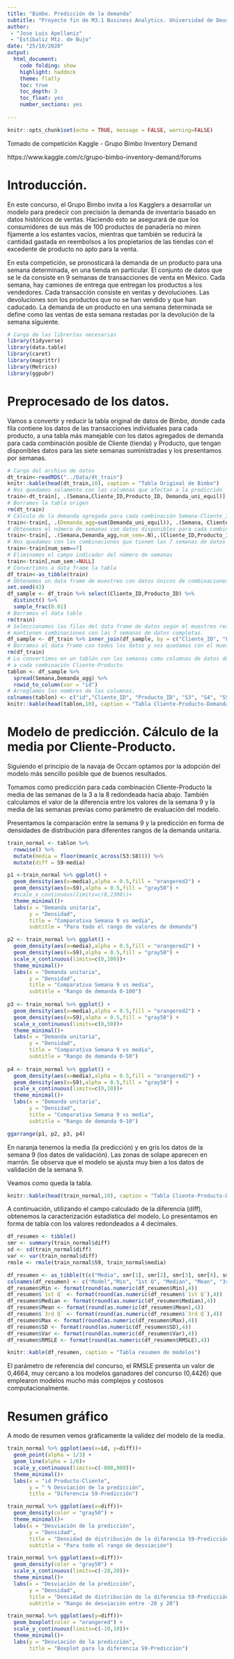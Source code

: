 ```yaml
---
title: "Bimbo. Predicción de la demanda"
subtitle: "Proyecto fin de M3.1 Business Analytics. Universidad de Deusto.                  Programa en Big Data y Business Intelligence"
author: 
 - "Jose Luis Apellaniz"
 - "Estíbaliz Mtz. de Bujo"
date: "25/10/2020"
output: 
  html_document:
    code folding: show
    highlight: haddock
    theme: flatly
    toc: true
    toc_depth: 3
    toc_float: yes
    number_sections: yes
    
---
```


```r
knitr::opts_chunk$set(echo = TRUE, message = FALSE, warning=FALSE)
```
Tomado de competición Kaggle - Grupo Bimbo Inventory Demand

https://www.kaggle.com/c/grupo-bimbo-inventory-demand/forums

# Introducción.
En este concurso, el Grupo Bimbo invita a los Kagglers a desarrollar un modelo para predecir con precisión la demanda de inventario basado en datos históricos de ventas. Haciendo esto se asegurará de que los consumidores de sus más de 100 productos de panadería no miren fijamente a los estantes vacíos, mientras que también se reducirá la cantidad gastada en reembolsos a los propietarios de las tiendas con el excedente de producto no apto para la venta.

En esta competición, se pronosticará la demanda de un producto para una semana determinada, en una tienda en particular. El conjunto de datos que se le da consiste en 9 semanas de transacciones de venta en México. Cada semana, hay camiones de entrega que entregan los productos a los vendedores. Cada transacción consiste en ventas y devoluciones. Las devoluciones son los productos que no se han vendido y que han caducado. La demanda de un producto en una semana determinada se define como las ventas de esta semana restadas por la devolución de la semana siguiente.


```r
# Carga de las librerías necesarias
library(tidyverse)
library(data.table)
library(caret)
library(magrittr)
library(Metrics)
library(ggpubr)
```

# Preprocesado de los datos.
Vamos a convertir y reducir la tabla original de datos de Bimbo, donde cada fila contiene los datos de las transacciones individuales para cada producto, a una tabla más manejable con los datos agregados de demanda para cada combinación posible de Cliente (tienda) y Producto, que tengan disponibles datos para las siete semanas suministradas y los presentamos por semanas.

```r
# Carga del archivo de datos
dt_train<-readRDS("../Data/dt_train")
knitr::kable(head(dt_train,10), caption = "Tabla Original de Bimbo")
# Nos quedamos solamente con las columnas que afectan a la predicción
train<-dt_train[, .(Semana,Cliente_ID,Producto_ID, Demanda_uni_equil)]
# Borramos la tabla origen
rm(dt_train)
# Cálculo de la demanda agregada para cada combinación Semana-Cliente_ID-Producto_ID
train<-train[, .(Demanda_agg=sum(Demanda_uni_equil)), .(Semana, Cliente_ID,Producto_ID)]
# Obtenemos el número de semanas con datos disponibles para cada combinación Cliente_ID-Producto_ID
train<-train[, .(Semana,Demanda_agg,num_sem=.N),.(Cliente_ID,Producto_ID)]
# Nos quedamos con las combinaciones que tienen las 7 semanas de datos
train<-train[num_sem==7]
# Eliminamos el campo indicador del número de semanas
train<-train[,num_sem:=NULL]
# Convertimos a data frame la tabla
df_train<-as_tibble(train)
# Obtenemos un data frame de muestreo con datos únicos de combinaciones Cliente-
set.seed(43)
df_sample <- df_train %>% select(Cliente_ID,Producto_ID) %>% 
  distinct() %>%
  sample_frac(0.01) 
# Borramos el data table
rm(train)
# Seleccionamos las filas del data frame de datos según el muestreo realizado de forma que se 
# mantienen combinaciones con las 7 semanas de datos completas.
df_sample <- df_train %>% inner_join(df_sample, by = c("Cliente_ID", "Producto_ID"))
# Borramos el data frame con todos los datos y nos quedamos con el muestreado
rm(df_train)
# Lo convertimos en un tablón con las semanas como columnas de datos de demanda y añadimos un id
# a cada combinación Cliente-Producto
tablon <- df_sample %>% 
  spread(Semana,Demanda_agg) %>% 
  rowid_to_column(var = "id")
# Arreglamos los nombres de las columnas.
colnames(tablon) <- c("id","Cliente_ID", "Producto_ID", "S3", "S4", "S5", "S6", "S7", "S8", "S9")
knitr::kable(head(tablon,10), caption = "Tabla Cliente-Producto-Demanda")
```

# Modelo de predicción. Cálculo de la media por Cliente-Producto.
Siguiendo el principio de la navaja de Occam optamos por la adopción del modelo más sencillo posible que de buenos resultados.

Tomamos como predicción para cada combinación Cliente-Producto la media de las semanas de la 3 a la 8 redondeada hacia abajo. También calculamos el valor de la diferencia entre los valores de la semana 9 y la media de las semanas previas como parámetro de evaluación del modelo.

Presentamos la comparación entre la semana 9 y la predicción en forma de densidades de distribución para diferentes rangos de la demanda unitaria.
```r
train_normal <- tablon %>% 
  rowwise() %>% 
  mutate(media = floor(mean(c_across(S3:S8)))) %>% 
  mutate(diff = S9-media)

p1 <-train_normal %>% ggplot() + 
  geom_density(aes(x=media),alpha = 0.5,fill = "orangered2") +
  geom_density(aes(x=S9),alpha = 0.5,fill = "gray50") +
  #scale_x_continuous(limits=c(0,2300))+
  theme_minimal()+
  labs(x = "Demanda unitaria",
       y = "Densidad",
       title = "Comparativa Semana 9 vs media",
       subtitle = "Para todo el rango de valores de demanda")

p2 <- train_normal %>% ggplot() + 
  geom_density(aes(x=media),alpha = 0.5,fill = "orangered2") +
  geom_density(aes(x=S9),alpha = 0.5,fill = "gray50") +
  scale_x_continuous(limits=c(0,100))+
  theme_minimal()+
  labs(x = "Demanda unitaria",
       y = "Densidad",
       title = "Comparativa Semana 9 vs media",
       subtitle = "Rango de demanda 0-100") 
  
p3 <- train_normal %>% ggplot() + 
  geom_density(aes(x=media),alpha = 0.5,fill = "orangered2") +
  geom_density(aes(x=S9),alpha = 0.5,fill = "gray50") +
  scale_x_continuous(limits=c(0,50))+
  theme_minimal()+
  labs(x = "Demanda unitaria",
       y = "Densidad",
       title = "Comparativa Semana 9 vs media",
       subtitle = "Rango de demanda 0-50") 
  
p4 <- train_normal %>% ggplot() + 
  geom_density(aes(x=media),alpha = 0.5,fill = "orangered2") +
  geom_density(aes(x=S9),alpha = 0.5,fill = "gray50") +
  scale_x_continuous(limits=c(0,10))+
  theme_minimal()+
  labs(x = "Demanda unitaria",
       y = "Densidad",
       title = "Comparativa Semana 9 vs media",
       subtitle = "Rango de demanda 0-10") 

ggarrange(p1, p2, p3, p4)


```

En naranja tenemos la media (la predicción) y en gris los datos de la semana 9 (los datos de validación). Las zonas de solape aparecen en marrón. Se observa que el modelo se ajusta muy bien a los datos de validación de la semana 9.

Veamos como queda la tabla.
```r
knitr::kable(head(train_normal,10), caption = "Tabla Cliente-Producto-Demanda")
```


A continuación, utilizando el campo calculado de la diferencia (diff), obtenemos la caracterización estadística del modelo. Lo presentamos en forma de tabla con los valores redondeados a 4 decimales.
```r
df_resumen <- tibble() 
smr <- summary(train_normal$diff) 
sd <- sd(train_normal$diff)
var <- var(train_normal$diff)
rmsle <- rmsle(train_normal$S9, train_normal$media)

df_resumen <- as_tibble(t(c("Media", smr[1], smr[2], smr[3], smr[4], smr[5], smr[6], sd, var, rmsle)))
colnames(df_resumen) <- c("Model","Min", "1st Q", "Median", "Mean", "3rd Q", "Max", "SD", "Var", "RMSLE")
df_resumen$Min <- format(round(as.numeric(df_resumen$Min),4))
df_resumen$`1st Q` <- format(round(as.numeric(df_resumen$`1st Q`),4))
df_resumen$Median <- format(round(as.numeric(df_resumen$Median),4))
df_resumen$Mean <- format(round(as.numeric(df_resumen$Mean),4))
df_resumen$`3rd Q` <- format(round(as.numeric(df_resumen$`3rd Q`),4))
df_resumen$Max <- format(round(as.numeric(df_resumen$Max),4))
df_resumen$SD <- format(round(as.numeric(df_resumen$SD),4))
df_resumen$Var <- format(round(as.numeric(df_resumen$Var),4))
df_resumen$RMSLE <- format(round(as.numeric(df_resumen$RMSLE),4))

knitr::kable(df_resumen, caption = "Tabla resumen de modelos")
```
El parámetro de referencia del concurso, el RMSLE presenta un valor de 0,4664, muy cercano a los modelos ganadores del concurso (0,4426) que emplearon modelos mucho más complejos y costosos computacionalmente. 

# Resumen gráfico

A modo de resumen vemos gráficamente la validez del modelo de la media.
```r
train_normal %>% ggplot(aes(x=id, y=diff))+
  geom_point(alpha = 1/3) +
  geom_line(alpha = 1/6)+
  scale_y_continuous(limits=c(-800,800))+
  theme_minimal()+
  labs(x = "id Producto-Cliente",
       y = " % Desviación de la predicción",
       title = "Diferencia S9-Predicción")

train_normal %>% ggplot(aes(x=diff))+
  geom_density(color = "gray50") +
  theme_minimal()+
  labs(x = "Desviación de la predicción",
       y = "Densidad",
       title = "Densidad de distribución de la diferencia S9-Predicción",
       subtitle = "Para todo el rango de desviación")

train_normal %>% ggplot(aes(x=diff))+
  geom_density(color = "gray50") +
  scale_x_continuous(limits=c(-20,20))+
  theme_minimal()+
  labs(x = "Desviación de la predicción",
       y = "Densidad",
       title = "Densidad de distribución de la diferencia S9-Predicción",
       subtitle = "Rango de desviación entre -20 y 20")

train_normal %>% ggplot(aes(y=diff))+
  geom_boxplot(color = "orangered") +
  scale_y_continuous(limits=c(-10,10))+
  theme_minimal()+
  labs(y = "Desviación de la predicción",
       title = "Boxplot para la diferencia S9-Predicción")
  
```



